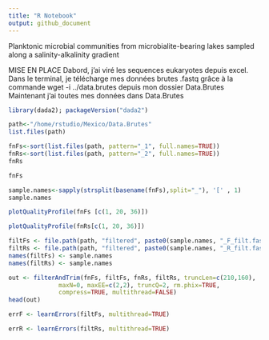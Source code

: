 ```yaml
---
title: "R Notebook"
output: github_document
---
```

Planktonic microbial communities from microbialite-bearing lakes
sampled along a salinity-alkalinity gradient

MISE EN PLACE
Dabord, j'ai viré les sequences eukaryotes depuis excel.
Dans le terminal, je télécharge mes données brutes .fastq grâce à la commande wget -i ../data.brutes depuis mon dossier Data.Brutes
Maintenant j'ai toutes mes données dans Data.Brutes
```r
library(dada2); packageVersion("dada2")
```


```r
path<-"/home/rstudio/Mexico/Data.Brutes"
list.files(path)
```
```r
fnFs<-sort(list.files(path, pattern="_1", full.names=TRUE))
fnRs<-sort(list.files(path, pattern="_2", full.names=TRUE))
fnRs
```
```r
fnFs
```
```r
sample.names<-sapply(strsplit(basename(fnFs),split="_"), '[' , 1)
sample.names
```
```r
plotQualityProfile(fnFs [c(1, 20, 36)])
```
```r
plotQualityProfile(fnRs[c(1, 20, 36)])
```
```r
filtFs <- file.path(path, "filtered", paste0(sample.names, "_F_filt.fastq.gz"))
filtRs <- file.path(path, "filtered", paste0(sample.names, "_R_filt.fastq.gz"))
names(filtFs) <- sample.names
names(filtRs) <- sample.names
```

```r
out <- filterAndTrim(fnFs, filtFs, fnRs, filtRs, truncLen=c(210,160),
              maxN=0, maxEE=c(2,2), truncQ=2, rm.phix=TRUE,
              compress=TRUE, multithread=FALSE)
head(out)

```
```r
errF <- learnErrors(filtFs, multithread=TRUE)
```


```r
errR <- learnErrors(filtRs, multithread=TRUE)
```

